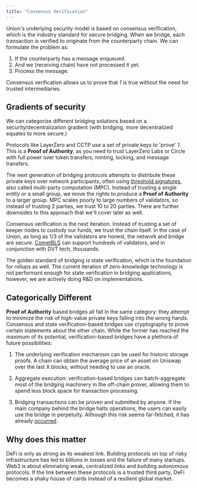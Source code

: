 ```yaml
---
title: "Consensus Verification"
---
```



Union's underlying security model is based on consensus verification, which is the industry standard for secure bridging. When we bridge, each transaction is verified to originate from the counterparty chain. We can formulate the problem as:

1. If the counterparty has a message enqueued.
2. And we (receiving chain) have not processed it yet.
3. Process the message.

Consensus verification allows us to prove that _1_ is true without the need for trusted intermediaries.

## Gradients of security

We can categorize different bridging solutions based on a security/decentralization gradient (with bridging, more decentralized equates to more secure.)

Protocols like LayerZero and CCTP use a set of private keys to 'prove' _1_. This is a **Proof of Authority**, as you need to trust LayerZero Labs or Circle with full power over token transfers, minting, locking, and message transfers.

The next generation of bridging protocols attempts to distribute these private keys over network participants, often using [threshold signatures](https://link.springer.com/referenceworkentry/10.1007/0-387-23483-7_429), also called multi-party computation (MPC). Instead of trusting a single entity or a small group, we move the rights to produce a **Proof of Authority** to a larger group. MPC scales poorly to large numbers of validators, so instead of trusting 2 parties, we trust 10 to 20 parties. There are further downsides to this approach that we'll cover later as well.

Consensus verification is the next iteration. Instead of trusting a set of keeper nodes to custody our funds, we trust the chain itself. In the case of Union, as long as $1/3$ of the validators are honest, the network and bridge are secure. [CometBLS](../02_architecture/cometbls.md) can support hundreds of validators, and in conjunction with DVT tech, thousands.

The golden standard of bridging is state verification, which is the foundation for rollups as well. The current iteration of zero-knowledge technology is not performant enough for state verification in bridging applications, however, we are actively doing R&D on implementations.

<DrawioDiagram
  client:only
  src="../../../../assets/images/consensus-verification/drawio.svg"
/>

## Categorically Different

**Proof of Authority** based bridges all fall in the same category: they attempt to minimize the risk of high-value private keys falling into the wrong hands. Consensus and state verification-based bridges use cryptography to prove certain statements about the other chain. While the former has reached the maximum of its potential, verification-based bridges have a plethora of future possibilities:

1. The underlying verification mechanism can be used for historic storage proofs. A chain can obtain the average price of an asset on Uniswap over the last X blocks, without needing to use an oracle.

2. Aggregate execution: verification-based bridges can batch-aggregate most of the bridging machinery in the off-chain prover, allowing them to spend less block space for transaction processing.

3. Bridging transactions can be proven and submitted by anyone. If the main company behind the bridge halts operations, the users can easily use the bridge in perpetuity. Although this risk seems far-fetched, it has already [occurred](https://cointelegraph.com/news/multichain-team-cannot-locate-ceo-halts-service-for-affected-chains).

## Why does this matter

DeFi is only as strong as its weakest link. Building protocols on top of risky infrastructure has led to billions in losses and the failure of many startups. Web3 is about eliminating weak, centralized links and building autonomous protocols. If the link between these protocols is a trusted third party, DeFi becomes a shaky house of cards instead of a resilient global market.
